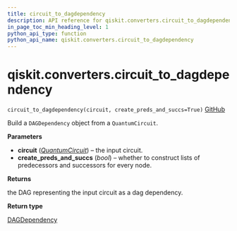 ```yaml
---
title: circuit_to_dagdependency
description: API reference for qiskit.converters.circuit_to_dagdependency
in_page_toc_min_heading_level: 1
python_api_type: function
python_api_name: qiskit.converters.circuit_to_dagdependency
---
```


# qiskit.converters.circuit\_to\_dagdependency

<span id="qiskit.converters.circuit_to_dagdependency" />

`circuit_to_dagdependency(circuit, create_preds_and_succs=True)` [GitHub](https://github.com/qiskit/qiskit/tree/stable/0.23/qiskit/converters/circuit_to_dagdependency.py "view source code")

Build a `DAGDependency` object from a `QuantumCircuit`.

**Parameters**

*   **circuit** ([*QuantumCircuit*](qiskit.circuit.QuantumCircuit "qiskit.circuit.QuantumCircuit")) – the input circuit.
*   **create\_preds\_and\_succs** (*bool*) – whether to construct lists of predecessors and successors for every node.

**Returns**

the DAG representing the input circuit as a dag dependency.

**Return type**

[DAGDependency](qiskit.dagcircuit.DAGDependency "qiskit.dagcircuit.DAGDependency")

